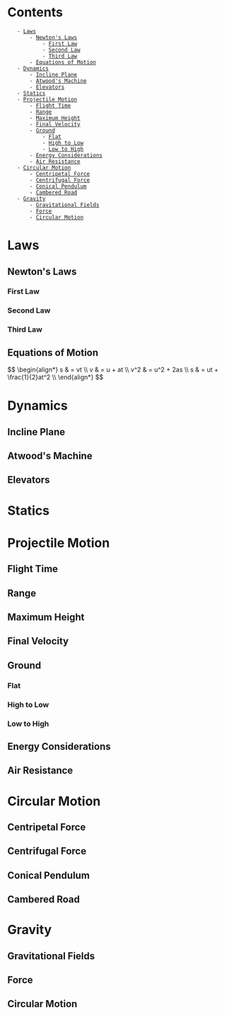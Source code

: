 
= Contents =
    - [[#Laws|Laws]]
        - [[#Laws#Newton's Laws|Newton's Laws]]
            - [[#Laws#Newton's Laws#First Law|First Law]]
            - [[#Laws#Newton's Laws#Second Law|Second Law]]
            - [[#Laws#Newton's Laws#Third Law|Third Law]]
        - [[#Laws#Equations of Motion|Equations of Motion]]
    - [[#Dynamics|Dynamics]]
        - [[#Dynamics#Incline Plane|Incline Plane]]
        - [[#Dynamics#Atwood's Machine|Atwood's Machine]]
        - [[#Dynamics#Elevators|Elevators]]
    - [[#Statics|Statics]]
    - [[#Projectile Motion|Projectile Motion]]
        - [[#Projectile Motion#Flight Time|Flight Time]]
        - [[#Projectile Motion#Range|Range]]
        - [[#Projectile Motion#Maximum Height|Maximum Height]]
        - [[#Projectile Motion#Final Velocity|Final Velocity]]
        - [[#Projectile Motion#Ground|Ground]]
            - [[#Projectile Motion#Ground#Flat|Flat]]
            - [[#Projectile Motion#Ground#High to Low|High to Low]]
            - [[#Projectile Motion#Ground#Low to High|Low to High]]
        - [[#Projectile Motion#Energy Considerations|Energy Considerations]]
        - [[#Projectile Motion#Air Resistance|Air Resistance]]
    - [[#Circular Motion|Circular Motion]]
        - [[#Circular Motion#Centripetal Force|Centripetal Force]]
        - [[#Circular Motion#Centrifugal Force|Centrifugal Force]]
        - [[#Circular Motion#Conical Pendulum|Conical Pendulum]]
        - [[#Circular Motion#Cambered Road|Cambered Road]]
    - [[#Gravity|Gravity]]
        - [[#Gravity#Gravitational Fields|Gravitational Fields]]
        - [[#Gravity#Force|Force]]
        - [[#Gravity#Circular Motion|Circular Motion]]




= Laws =

== Newton's Laws ==

=== First Law ===

=== Second Law ===

=== Third Law ===


== Equations of Motion ==

$$
\begin{align*}
s & = vt \\
v & = u + at \\
v^2 & = u^2 + 2as \\
s & = ut + \frac{1}{2}at^2 \\
\end{align*}
$$




= Dynamics =

== Incline Plane ==

== Atwood's Machine ==

== Elevators ==




= Statics =






= Projectile Motion =

== Flight Time ==

== Range ==

== Maximum Height ==

== Final Velocity ==

== Ground ==

=== Flat ===

=== High to Low ===

=== Low to High ===

== Energy Considerations ==

== Air Resistance ==




= Circular Motion =

== Centripetal Force ==

== Centrifugal Force ==

== Conical Pendulum ==

== Cambered Road ==




= Gravity =

== Gravitational Fields ==

== Force ==

== Circular Motion ==
